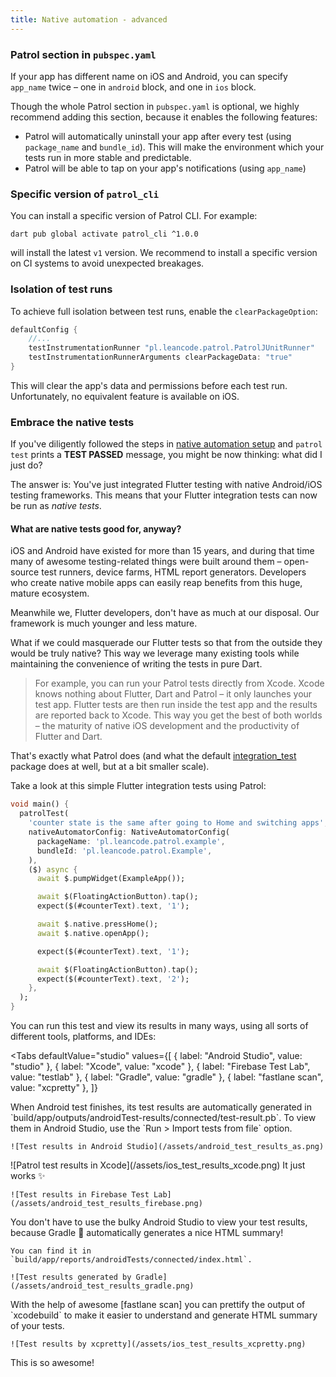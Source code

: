 ```yaml
---
title: Native automation - advanced
---
```


### Patrol section in `pubspec.yaml`

If your app has different name on iOS and Android, you can specify `app_name`
twice – one in `android` block, and one in `ios` block.

Though the whole Patrol section in `pubspec.yaml` is optional, we highly recommend
adding this section, because it enables the following features:

- Patrol will automatically uninstall your app after every test (using
  `package_name` and `bundle_id`). This will make the environment which your
  tests run in more stable and predictable.
- Patrol will be able to tap on your app's notifications (using `app_name`)

### Specific version of `patrol_cli`

You can install a specific version of Patrol CLI. For example:

```
dart pub global activate patrol_cli ^1.0.0
```

will install the latest `v1` version. We recommend to install a specific
version on CI systems to avoid unexpected breakages.

### Isolation of test runs

To achieve full isolation between test runs, enable the `clearPackageOption`:

```groovy title="android/app/build.gradle"
defaultConfig {
    //...
    testInstrumentationRunner "pl.leancode.patrol.PatrolJUnitRunner"
    testInstrumentationRunnerArguments clearPackageData: "true"
}
```

This will clear the app's data and permissions before each test run.
Unfortunately, no equivalent feature is available on iOS.

### Embrace the native tests

If you've diligently followed the steps in [native automation setup] and `patrol test` prints a **TEST
PASSED** message, you might be now thinking: what did I just do?

The answer is: You've just integrated Flutter testing with native Android/iOS
testing frameworks. This means that your Flutter integration tests can now be
run as _native tests_.

#### What are native tests good for, anyway?

iOS and Android have existed for more than 15 years, and during that time many
of awesome testing-related things were built around them – open-source test
runners, device farms, HTML report generators. Developers who create native
mobile apps can easily reap benefits from this huge, mature ecosystem.

Meanwhile we, Flutter developers, don't have as much at our disposal. Our
framework is much younger and less mature.

What if we could masquerade our Flutter tests so that from the outside they
would be truly native? This way we leverage many existing tools while
maintaining the convenience of writing the tests in pure Dart.

> For example, you can run your Patrol tests directly from Xcode. Xcode knows
> nothing about Flutter, Dart and Patrol – it only launches your test app.
> Flutter tests are then run inside the test app and the results are reported
> back to Xcode. This way you get the best of both worlds – the maturity of
> native iOS development and the productivity of Flutter and Dart.

That's exactly what Patrol does (and what the default [integration_test] package
does at well, but at a bit smaller scale).

Take a look at this simple Flutter integration tests using Patrol:

```dart title="integration_test/example_test.dart"
void main() {
  patrolTest(
    'counter state is the same after going to Home and switching apps',
    nativeAutomatorConfig: NativeAutomatorConfig(
      packageName: 'pl.leancode.patrol.example',
      bundleId: 'pl.leancode.patrol.Example',
    ),
    ($) async {
      await $.pumpWidget(ExampleApp());

      await $(FloatingActionButton).tap();
      expect($(#counterText).text, '1');

      await $.native.pressHome();
      await $.native.openApp();

      expect($(#counterText).text, '1');

      await $(FloatingActionButton).tap();
      expect($(#counterText).text, '2');
    },
  );
}
```

You can run this test and view its results in many ways, using all sorts of
different tools, platforms, and IDEs:

<Tabs
  defaultValue="studio"
  values={[
    { label: "Android Studio", value: "studio" },
    { label: "Xcode", value: "xcode" },
    { label: "Firebase Test Lab", value: "testlab" },
    { label: "Gradle", value: "gradle" },
    { label: "fastlane scan", value: "xcpretty" },
  ]}
>
  <TabItem value="studio">
    When Android test finishes, its test results are automatically generated in
    `build/app/outputs/androidTest-results/connected/test-result.pb`. To view
    them in Android Studio, use the `Run > Import tests from file` option.

    ![Test results in Android Studio](/assets/android_test_results_as.png)

  </TabItem>
  <TabItem value="xcode">
    ![Patrol test results in Xcode](/assets/ios_test_results_xcode.png)
  </TabItem>
  <TabItem value="testlab">
    It just works ✨

    ![Test results in Firebase Test Lab](/assets/android_test_results_firebase.png)

  </TabItem>
  <TabItem value="gradle">
    You don't have to use the bulky Android Studio to view your test results,
    because Gradle 🐘 automatically generates a nice HTML summary!

    You can find it in `build/app/reports/androidTests/connected/index.html`.

    ![Test results generated by Gradle](/assets/android_test_results_gradle.png)

  </TabItem>
  <TabItem value="xcpretty">
    With the help of awesome [fastlane scan] you can prettify the output of
    `xcodebuild` to make it easier to understand and generate HTML summary of
    your tests.

    ![Test results by xcpretty](/assets/ios_test_results_xcpretty.png)

  </TabItem>
</Tabs>

This is so awesome!

[native automation setup]: /getting-started
[fastlane scan]: https://docs.fastlane.tools/actions/scan
[integration_test]: https://github.com/flutter/flutter/tree/master/packages/integration_test
